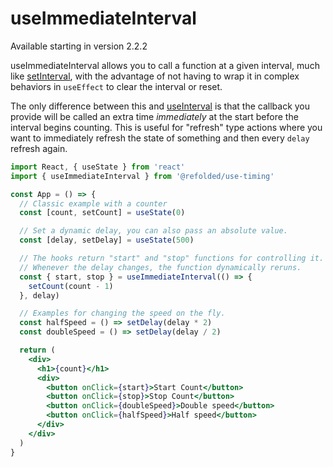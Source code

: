 
# useImmediateInterval

<Callout type="info" emoji="ℹ️">
  Available starting in version 2.2.2
</Callout>

useImmediateInterval allows you to call a function at a given interval, much like [setInterval](https://developer.mozilla.org/en-US/docs/Web/API/setInterval), with the advantage of not having to wrap it in complex behaviors in `useEffect` to clear the interval or reset.

The only difference between this and [useInterval](/usage/useInterval) is that the callback you provide will be called an extra time _immediately_ at the start before the interval begins counting. This is useful for "refresh" type actions where you want to immediately refresh the state of something and then every `delay` refresh again.

```jsx
import React, { useState } from 'react'
import { useImmediateInterval } from '@refolded/use-timing'

const App = () => {
  // Classic example with a counter
  const [count, setCount] = useState(0)

  // Set a dynamic delay, you can also pass an absolute value.
  const [delay, setDelay] = useState(500)

  // The hooks return "start" and "stop" functions for controlling it.
  // Whenever the delay changes, the function dynamically reruns.
  const { start, stop } = useImmediateInterval(() => {
    setCount(count - 1)
  }, delay)

  // Examples for changing the speed on the fly.
  const halfSpeed = () => setDelay(delay * 2)
  const doubleSpeed = () => setDelay(delay / 2)

  return (
    <div>
      <h1>{count}</h1>
      <div>
        <button onClick={start}>Start Count</button>
        <button onClick={stop}>Stop Count</button>
        <button onClick={doubleSpeed}>Double speed</button>
        <button onClick={halfSpeed}>Half speed</button>
      </div>
    </div>
  )
}
```
